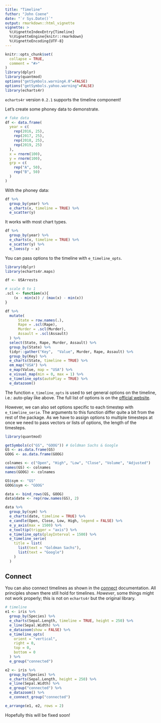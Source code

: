 ```yaml
---
title: "Timeline"
futhor: "John Coene"
date: "`r Sys.Date()`"
output: rmarkdown::html_vignette
vignette: >
  %\VignetteIndexEntry{Timeline}
  %\VignetteEngine{knitr::rmarkdown}
  %\VignetteEncoding{UTF-8}
---
```


```r
knitr::opts_chunk$set(
  collapse = TRUE,
  comment = "#>"
)
library(dplyr)
library(quantmod)
options("getSymbols.warning4.0"=FALSE)
options("getSymbols.yahoo.warning"=FALSE)
library(echarts4r)
```

`echarts4r` version `0.2.1` supports the timeline component!

Let's create some phoney data to demonstrate.

```r
# fake data
df <- data.frame(
  year = c(
    rep(2016, 25),
    rep(2017, 25),
    rep(2018, 25),
    rep(2019, 25)
  ),
  x = rnorm(100),
  y = rnorm(100),
  grp = c(
    rep("A", 50),
    rep("B", 50)
  )
) 
```

With the phoney data:

```r
df %>%
  group_by(year) %>% 
  e_charts(x, timeline = TRUE) %>% 
  e_scatter(y)
```

It works with most chart types.

```r
df %>% 
  group_by(year) %>% 
  e_charts(x, timeline = TRUE) %>% 
  e_scatter(y) %>% 
  e_loess(y ~ x)
```

You can pass options to the timeline with `e_timeline_opts`.

```r
library(dplyr)
library(echarts4r.maps)

df <- USArrests

# scale 0 to 1
.scl <- function(x){
    (x - min(x)) / (max(x) - min(x))
}

df %>% 
  mutate(
      State = row.names(.),
      Rape = .scl(Rape),
      Murder = .scl(Murder),
      Assault = .scl(Assault)
  ) %>% 
  select(State, Rape, Murder, Assault) %>% 
  group_by(State) %>% 
  tidyr::gather("Key",  "Value", Murder, Rape, Assault) %>% 
  group_by(Key) %>% 
  e_charts(State, timeline = TRUE) %>% 
  em_map("USA") %>% 
  e_map(Value, map = "USA") %>% 
  e_visual_map(min = 0, max = 1) %>% 
  e_timeline_opts(autoPlay = TRUE) %>% 
  e_datazoom()
```

The function `e_timeline_opts` is used to set general options on the timeline, i.e.: auto-play like above. The full list of options is on the [official website](https://ecomfe.github.io/echarts-doc/public/en/option.html#timeline).

However, we can also set options specific to each timestep with `e_timeline_serie`. The arguments to this function differ quite a bit from the rest of the package. As we have to assign options to multiple timesteps at once we need to pass vectors or lists of options, the length of the timesteps.

```r
library(quantmod)

getSymbols(c("GS", "GOOG")) # Goldman Sachs & Google
GS <- as.data.frame(GS)
GOOG <- as.data.frame(GOOG)

colnames <- c("Open", "High", "Low", "Close", "Volume", "Adjusted")
names(GS) <- colnames
names(GOOG) <- colnames

GS$sym <- "GS"
GOOG$sym <- "GOOG"

data <- bind_rows(GS, GOOG)
data$date <- rep(row.names(GS), 2)

data %>% 
  group_by(sym) %>% 
  e_charts(date, timeline = TRUE) %>% 
  e_candle(Open, Close, Low, High, legend = FALSE) %>% 
  e_y_axis(max = 1500) %>% 
  e_tooltip(trigger = "axis") %>% 
  e_timeline_opts(playInterval = 1500) %>% 
  e_timeline_serie(
    title = list(
      list(text = "Goldman Sachs"),
      list(text = "Google")
    )
  )
```

## Connect

You can also connect timelines as shown in the [connect](articles/connect.html) documentation. All principles shown there still hold for timelines. _However_, some things might not work properly; this is not on `echarts4r` but the original library.

```r
# timeline
e1 <- iris %>%
  group_by(Species) %>%
  e_charts(Sepal.Length, timeline = TRUE, height = 250) %>%
  e_line(Sepal.Width) %>%
  e_datazoom(show = FALSE) %>%
  e_timeline_opts(
    orient = "vertical",
    right = 0,
    top = 0,
    bottom = 0
  ) %>%
  e_group("connected")

e2 <- iris %>%
  group_by(Species) %>%
  e_charts(Sepal.Length, height = 250) %>%
  e_line(Sepal.Width) %>%
  e_group("connected") %>%
  e_datazoom() %>%
  e_connect_group("connected")

e_arrange(e1, e2, rows = 2)
```

Hopefully this will be fixed soon!
